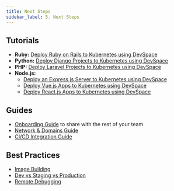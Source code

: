 ```yaml
---
title: Next Steps
sidebar_label: 5. Next Steps
---
```


## Tutorials
- **Ruby:** [Deploy Ruby on Rails to Kubernetes using DevSpace](https://devspace.cloud/blog/2019/10/21/deploy-ruby-on-rails-to-kubernetes)
- **Python:** [Deploy Django Projects to Kubernetes using DevSpace](https://devspace.cloud/blog/2019/10/18/deploy-django-to-kubernetes)
- **PHP:** [Deploy Laravel Projects to Kubernetes using DevSpace](https://devspace.cloud/blog/2019/10/16/deploy-laravel-to-kubernetes)
- **Node.js:**
  - [Deploy an Express.js Server to Kubernetes using DevSpace](https://devspace.cloud/blog/2019/10/15/deploy-express.js-server-to-kubernetes)
  - [Deploy Vue.js Apps to Kubernetes using DevSpace](https://devspace.cloud/blog/2019/09/30/deploy-vue-js-to-kubernetes)
  - [Deploy React.js Apps to Kubernetes using DevSpace](https://devspace.cloud/blog/2019/03/07/deploy-react-js-to-kubernetes)

## Guides
- [Onboarding Guide](../guides/basics.mdx) to share with the rest of your team
- [Network & Domains Guide](../guides/networking-domains.mdx)
- [CI/CD Integration Guide](../guides/ci-cd-integration.mdx)

## Best Practices
- [Image Building](../guides/image-building.mdx)
- [Dev vs Staging vs Production](../guides/dev-staging-production.mdx)
- [Remote Debugging](../guides/remote-debugging.mdx)
